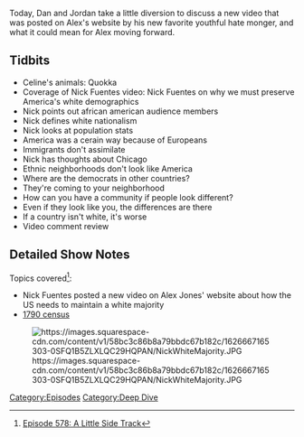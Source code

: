 {{Episode
    | title           = A Little Side Track
    | caption         = [https://knowledgefight.libsyn.com/578-a-little-side-track Listen to this episode on Libsyn]
    | episodeNumber   = 578
    | length          = 00:47:14
    | airDate         = July 19, 2021
    | episodeType     = [[:Category:Deep Dive|Deep Dive]]
    | appearance      = [[Nick Fuentes]]
    | previousEpisode = [[577: July 13, 2021]]
    | nextEpisode     = [[579: May 30, 2003]]
}}

{{Stub}}

Today, Dan and Jordan take a little diversion to discuss a new video that was posted on Alex's website by his new favorite youthful hate monger, and what it could mean for Alex moving forward.

==Tidbits==

*Celine's animals: Quokka
*Coverage of Nick Fuentes video: Nick Fuentes on why we must preserve America's white demographics
*Nick points out african american audience members
*Nick defines white nationalism
*Nick looks at population stats
*America was a cerain way because of Europeans
*Immigrants don't assimilate
*Nick has thoughts about Chicago
*Ethnic neighborhoods don't look like America
*Where are the democrats in other countries?
*They're coming to your neighborhood
*How can you have a community if people look different?
*Even if they look like you, the differences are there
*If a country isn't white, it's worse
*Video comment review

==Detailed Show Notes==

Topics covered<ref>[https://knowledgefight.com/research/2021/7/18/episode-578-a-little-side-track Episode 578: A Little Side Track]</ref>:

*Nick Fuentes posted a new video on Alex Jones' website about how the US needs to maintain a white majority
*[https://www2.census.gov/library/publications/decennial/1790/number_of_persons/1790a-02.pdf 1790 census]

[[File:https://images.squarespace-cdn.com/content/v1/58bc3c86b8a79bbdc67b182c/1626667165303-0SFQ1B5ZLXLQC29HQPAN/NickWhiteMajority.JPG|thumb|none]]

[[Category:Episodes]]

[[Category:Deep Dive]]
